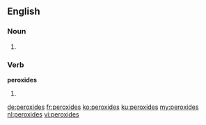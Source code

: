 ==English==

===Noun===
{{head|en}}

# {{plural of|peroxide}}

===Verb===
'''peroxides'''

# {{en-third-person singular of|peroxide}}

[[de:peroxides]]
[[fr:peroxides]]
[[ko:peroxides]]
[[ku:peroxides]]
[[my:peroxides]]
[[nl:peroxides]]
[[vi:peroxides]]